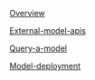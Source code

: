 [Overview](Models/Overview)

[External-model-apis](Models/External-model-apis)

[Query-a-model](Models/Query-a-model)

[Model-deployment](Models/Model-deployment)